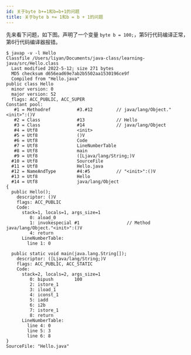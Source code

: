 ```yaml
---
id: 关于byte b+=1和b=b+1的问题
title: 关于byte b += 1和b = b + 1的问题
---
```


先来看下问题，如下图。声明了一个变量 `byte b = 100;`，第5行代码编译正常，第6行代码编译器报错。

<ImgBox src="https://upyun.shiguangping.com//imgs/20220512234622.png" />


```
$ javap -v -l Hello
Classfile /Users/liyan/Documents/java-class/learning-java/src/Hello.class
  Last modified 2022-5-12; size 271 bytes
  MD5 checksum d656ead69e7ab2b5502aa1530196ce9f
  Compiled from "Hello.java"
public class Hello
  minor version: 0
  major version: 52
  flags: ACC_PUBLIC, ACC_SUPER
Constant pool:
   #1 = Methodref          #3.#12         // java/lang/Object."<init>":()V
   #2 = Class              #13            // Hello
   #3 = Class              #14            // java/lang/Object
   #4 = Utf8               <init>
   #5 = Utf8               ()V
   #6 = Utf8               Code
   #7 = Utf8               LineNumberTable
   #8 = Utf8               main
   #9 = Utf8               ([Ljava/lang/String;)V
  #10 = Utf8               SourceFile
  #11 = Utf8               Hello.java
  #12 = NameAndType        #4:#5          // "<init>":()V
  #13 = Utf8               Hello
  #14 = Utf8               java/lang/Object
{
  public Hello();
    descriptor: ()V
    flags: ACC_PUBLIC
    Code:
      stack=1, locals=1, args_size=1
         0: aload_0
         1: invokespecial #1                  // Method java/lang/Object."<init>":()V
         4: return
      LineNumberTable:
        line 1: 0

  public static void main(java.lang.String[]);
    descriptor: ([Ljava/lang/String;)V
    flags: ACC_PUBLIC, ACC_STATIC
    Code:
      stack=2, locals=2, args_size=1
         0: bipush        100
         2: istore_1
         3: iload_1
         4: iconst_1
         5: iadd
         6: i2b
         7: istore_1
         8: return
      LineNumberTable:
        line 4: 0
        line 5: 3
        line 6: 8
}
SourceFile: "Hello.java"
```